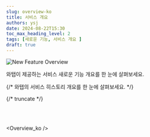 ```yaml
---
slug: overview-ko
title: 서비스 개요
authors: ysj
date: 2024-08-22T15:30
toc_max_heading_level: 2
tags: [새로운 기능, 서비스 개요 ]
draft: true
---
```




![New Feature Overview](/img/changelog/new_feature_overview_txt.png)

와탭이 제공하는 서비스 새로운 기능 개요를 한 눈에 살펴보세요.

{/* 와탭의 서비스 히스토리 개요를 한 눈에 살펴보세요. */}

{/* truncate */}

<br/>
<br/>

<div class='history_overview' id='overview_test'>

<CustomListItem>

<ChangelogComponent>


<Overview_ko /> 

</ChangelogComponent>

</CustomListItem>


</div>
